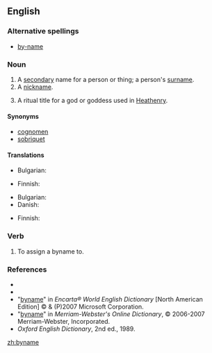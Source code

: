 ==English==

===Alternative spellings===
* [[by-name]]

===Noun===
{{en-noun}}

# A [[secondary]] name for a person or thing; a person's [[surname]].
# A [[nickname]].
# {{context|paganism}} A ritual title for a god or goddess used in  [[Heathenry]].

====Synonyms====
* [[cognomen]]
* [[sobriquet]]

====Translations====
{{trans-top|surname}}
* Bulgarian: {{t-|bg|презиме|n}}
{{trans-mid}}
* Finnish: {{t+|fi|sukunimi}}
{{trans-bottom}}

{{trans-top|nickname}}
* Bulgarian: {{t|bg|прякор|m}}
* Danish: {{t-|da|tilnavn|n}}
{{trans-mid}}
* Finnish: {{t-|fi|liikanimi}}
{{trans-bottom}}

===Verb===
{{en-verb|bynam|es}}

# {{context|transitive|archaic}} To assign a byname to.

===References===
* {{R:Webster 1913}}
* {{R:Dictionary.com}}
* "[http://encarta.msn.com/dictionary_/byname.html byname]" in ''Encarta® World English Dictionary'' [North American Edition] © & (P)2007 Microsoft Corporation.
* "[http://www.m-w.com/cgi-bin/dictionary?book=Dictionary&va=byname byname]" in ''Merriam-Webster's Online Dictionary'', © 2006-2007 Merriam-Webster, Incorporated.
* ''Oxford English Dictionary'', 2nd ed., 1989.

{{anagrams:en/abemny}}
[[zh:byname]]